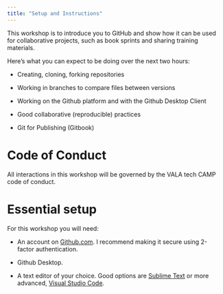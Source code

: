 ```yaml
---
title: "Setup and Instructions"
---
```


This workshop is to introduce you to GitHub and show how it can be used for collaborative projects, such as book sprints and sharing training materials.

Here's what you can expect to be doing over the next two hours:

-   Creating, cloning, forking repositories

-   Working in branches to compare files between versions

-   Working on the Github platform and with the Github Desktop Client

-   Good collaborative (reproducible) practices

-   Git for Publishing (Gitbook)

# Code of Conduct

All interactions in this workshop will be governed by the VALA tech CAMP code of conduct.

# Essential setup

For this workshop you will need:

-   An account on [Github.com](https://github.com). I recommend making it secure using 2-factor authentication.

-   Github Desktop.

-   A text editor of your choice. Good options are [Sublime Text](https://www.sublimetext.com) or more advanced, [Visual Studio Code](https://code.visualstudio.com).

